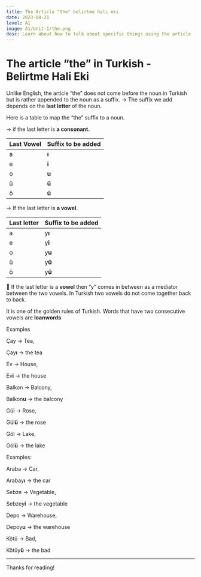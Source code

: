 ```yaml
---
title: The Article "the" belirtme hali eki
date: 2023-08-21
level: A1
image: A1/Unit-1/the.png 
desc: Learn about how to talk about specific things using the article 'the' in Turkish
---
```


# The article “the” in Turkish - Belirtme Hali Eki

Unlike English, the article “the” does not come before the noun in Turkish but is rather appended to the noun as a suffix.
→ The suffix we add depends on the **last letter** of the noun.

 

Here is a table to map the “the” suffix to a noun.

→ if the last letter is **a consonant.** 

| Last Vowel | Suffix to be added |
| --- | --- |
| a | **ı** |
| e | **i** |
| o | **u** |
| ü | **ü** |
| ö | **ü** |

→ If the last letter is **a vowel.**

| Last letter | Suffix to be added |
| --- | --- |
| a | <span className="text-orange-500">y</span>**ı** |
| e | <span className="text-orange-500">y</span>**i** |
| o | <span className="text-orange-500">y</span>**u** |
| ü | <span className="text-orange-500">y</span>**ü** |
| ö | <span className="text-orange-500">y</span>**ü** |

📌 If the last letter is a **vowel** then “<span className="text-orange-500">y</span>” comes in between as a mediator between the two     vowels. In Turkish two vowels do not come together back to back. 

It is one of the golden rules of Turkish. Words that have two consecutive vowels are **loanwords**       

Examples

Çay → Tea,

Ç<span className="text-blue-500">a</span><span className="text-orange-500">y</span>**ı** → the tea


Ev → House,  

<span className="text-blue-500">E</span>v**i** → the house


Balkon → Balcony,

Balk<span className="text-blue-500">o</span>n**u** → the balcony


Gül → Rose,

G<span className="text-blue-500">ü</span>l**ü** → the rose


Göl → Lake,

G<span className="text-blue-500">ö</span>l**ü** → the lake  

 

Examples:

Araba → Car,

Arab<span className="text-blue-500">a</span><span className="text-orange-500">y</span>**ı** → the car


Sebze → Vegetable,

Sebz<span className="text-blue-500">e</span><span className="text-orange-500">y</span>**i** → the vegetable


Depo → Warehouse,

Dep<span className="text-blue-500">o</span><span className="text-orange-500">y</span>**u** → the warehouse


Kötü → Bad,                     

Köt<span className="text-blue-500">ü</span><span className="text-orange-500">y</span>**ü** → the bad

---

Thanks for reading!